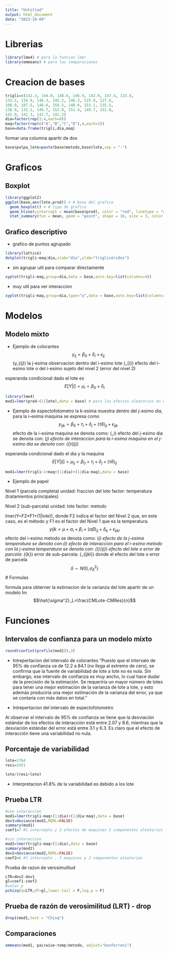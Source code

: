 ```yaml
---
title: "Untitled"
output: html_document
date: "2023-10-09"
---
```

# Librerias 
```r
library(lme4) # para la funcion lmer 
library(emmeans) # para las comparaciones
```

# Creacion de bases
```r
trigli=c(142.3, 144.0, 148.6, 146.9, 142.9, 147.4, 133.8,
133.2, 134.9, 146.3, 145.2, 146.3, 125.9, 127.6,
108.9, 107.5, 148.6, 156.5, 148.6, 153.1, 135.5,
138.9, 132.1, 149.7, 152.0, 151.4, 149.7, 152.0,
142.9, 142.3, 141.7, 141.2)
dia=factor(rep(1:4,each=8))
maq=factor(rep(c("A","B","C","D"),4,each=2))
base=data.frame(trigli,dia,maq)

```

formar una columna apartir de dos
```r
base$pulpa_lote=paste(base$metodo,base$lote,sep = "-")
```

# Graficos 

## Boxplot
```r
library(ggplot2)
ggplot(base,aes(lote,prod)) + # base del grafico 
  geom_boxplot() + # tipo de grafico 
  geom_hline(yintercept = mean(base$prod), color = "red", linetype = "dashed") + # agregar la media general
  stat_summary(fun = mean, geom = "point", shape = 16, size = 3, color = "red") # agregar medias condicionales
```

## Grafico descriptivo
* grafico de puntos agrupado 
```r
library(lattice)
dotplot(trigli~maq|dia,xlab="día",ylab="triglicéridos")
```
* sin agrupar util para comparar directamente
```r
xyplot(trigli~maq,group=dia,data = base,auto.key=list(columns=4))
```

* muy util para ver interaccion
```r
xyplot(trigli~maq,group=dia,type="a",data = base,auto.key=list(columns=4))
```

# Modelos 

## Modelo mixto 
- Ejemplo de colorantes
$$y_{ij}=\beta_0+\delta_i+\epsilon_{ij}$$
\(y_{ij}\) la j-esima observacion dentro del i-esimo lote
\(\delta_{i}\) efecto del i-esimo lote o del i-esimo sujeto del nivel 2 (error del nivel 2)

esperanda condicional dado el lote es
$$E[Y|i]=\mu_i=\beta_0+\delta_i$$
```r
library(lme4)
mod1=lmer(prod~(1|lote),data = base) # para los efectos aleatorios en este caso (1|lote) el 1 representa el promedio
```

- Ejemplo de espectofotometro
la k-esima muestra dentro del j-esimo dia, para la i-esima maquina se expresa como
$$y_{ijk}=\beta_0+\tau_i+\delta_j+(\tau\delta)_{ij}+\epsilon_{ijk}$$
efecto de la i-esima maquina se denota como: \(\tau_i\)
efecto del j-esimo dia se denota con: \(\delta_j\)
efecto de interaccion para la i-esima maquina en el j-esimo dia se denota con: \((\tau\delta)_{ij}\)

esperanda condicional dado el dia y la maquina
$$E[Y|ij]=\mu_{ij}=\beta_0+\tau_i+\delta_j+(\tau\delta)_{ij}$$
```r
mod1=lmer(trigli~1+maq+(1|dia)+(1|dia:maq),data = base)
```

- Ejemplo de papel

Nivel 1 (parcela completa)
unidad: fraccion del lote 
factor: temperatura (tratamientos principales) 

Nivel 2 (sub-parcela)
unidad: lote 
factor: metodo

lmer(Y~F2*F1+(1|lote)), donde F2 indica el factor del Nivel 2 que, en este caso, es el método y F1 es el factor del Nivel 1 que es la temperatura.
$$yijk=\mu+\alpha_i+\beta_i+(\alpha\beta)_{ij}+\delta_k+\epsilon_{ijkl}$$
efecto del i-esimo metodo se denota como: \(\alpha_i\)
efecto de la j-esima temperatura se denota con:\(\beta_i\)
efecto de interaccion para el i-esimo metodo con la j-esima temperatura se denota con: \((\alpha\beta)_{ij}\)
efecto del lote o error de parcela: \(\delta_{k}\)
error de sub-parcela: \(\epsilon_{ijkl}\)
donde el efecto del lote o error de parcela
$$\delta\sim N(0,\sigma^2_{\delta})$$
# Formulas 

formula para obterner la estimacion de la varianza del lote apartir de un modelo lm
$$\hat{\sigma^2}_L=\frac{CMLote-CMRes}{n}$$

# Funciones
## Intervalos de confianza para un modelo mixto
```r
round(confint(profile(mod1)),3)
```
* Intrepertacion del intervalo de colorantes
"Puesto que el intervalo de 95% de confianza va de 12.2 a 84.1 (no llega al extremo de cero),
se confirma que la fuente de variabilidad de lote a lote no es nula. Sin embargo, ese intervalo
de confianza es muy ancho, lo cual hace dudar de la precisión de la estimación. Se requeriría
un mayor número de lotes para tener una mejor estimación de la varianza de lote a lote, y esto
además produciría una mejor estimación de la varianza del error, ya que se contaría con más
datos en total."

* Intrepertacion del intervalo de espectofotometro

Al observar el intervalo de 95% de confianza se tiene que la desviación estándar de los efectos
de interacción está entre 2.07 y 8.6, mientras que la desviación estándar del error está entre
3.1 y 6.3. Es claro que el efecto de interacción tiene una variabilidad no nula.

## Porcentaje de variabilidad
```r
lote=1764     
resi=2451

lote/(resi+lote)
```

* Interpretacion
41.8% de la variabilidad es debido a los lote

## Prueba LTR
```r
#con interaccion
mod1=lmer(trigli~maq+(1|dia)+(1|dia:maq),data = base)
dev1=deviance(mod1,REML=FALSE)
summary(mod1)
coef1=7 #1 intercepto y 3 efectos de maquinas 3 componentes aleatorios 
```

```r
#sin interaccion
mod2=lmer(trigli~maq+(1|dia),data = base)
summary(mod2)
dev2=deviance(mod2,REML=FALSE)
coef2=6 #1 intercepto , 3 maquinas y 2 componentes aleatorios
```
Prueba de razon de verosimulitud
```r
LTR=dev2-dev1
gl=coef1-coef2
#valor p
pchisq(q=LTR,df=gl,lower.tail = F,log.p = F)
```

## Prueba de razón de verosimilitud (LRT) - drop
```r
drop1(mod1,test = "Chisq")
```

## Comparaciones
```r
emmeans(mod1, pairwise~temp|metodo, adjust="bonferroni")
```